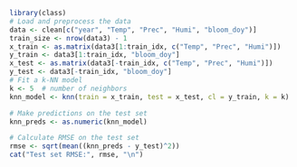 ```{r}
library(class)
# Load and preprocess the data
data <- clean[c("year", "Temp", "Prec", "Humi", "bloom_doy")]
train_size <- nrow(data3) - 1
x_train <- as.matrix(data3[1:train_idx, c("Temp", "Prec", "Humi")])
y_train <- data3[1:train_idx, "bloom_doy"]
x_test <- as.matrix(data3[-train_idx, c("Temp", "Prec", "Humi")])
y_test <- data3[-train_idx, "bloom_doy"]
# Fit a k-NN model
k <- 5  # number of neighbors
knn_model <- knn(train = x_train, test = x_test, cl = y_train, k = k)

# Make predictions on the test set
knn_preds <- as.numeric(knn_model)

# Calculate RMSE on the test set
rmse <- sqrt(mean((knn_preds - y_test)^2))
cat("Test set RMSE:", rmse, "\n")
```

